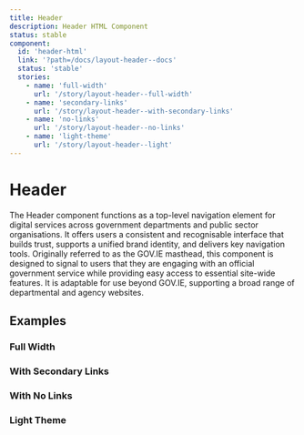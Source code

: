 ```yaml
---
title: Header
description: Header HTML Component
status: stable
component:
  id: 'header-html'
  link: '?path=/docs/layout-header--docs'
  status: 'stable'
  stories:
    - name: 'full-width'
      url: '/story/layout-header--full-width'
    - name: 'secondary-links'
      url: '/story/layout-header--with-secondary-links'
    - name: 'no-links'
      url: '/story/layout-header--no-links'
    - name: 'light-theme'
      url: '/story/layout-header--light'
---
```


# Header

The Header component functions as a top-level navigation element for digital services across government departments and public sector organisations. It offers users a consistent and recognisable interface that builds trust, supports a unified brand identity, and delivers key navigation tools. Originally referred to as the GOV.IE masthead, this component is designed to signal to users that they are engaging with an official government service while providing easy access to essential site-wide features. It is adaptable for use beyond GOV.IE, supporting a broad range of departmental and agency websites.

<Section current="html">

<ComponentPreview className="block w-full gi-not-prose">
  <HeaderComposableSample />
</ComponentPreview>

## Examples

### Full Width

<StorybookFrame
  className="h-52 p-1"
  componentId="header-html"
  story="full-width"
/>

### With Secondary Links

<StorybookFrame
  className="h-52 p-1"
  componentId="header-html"
  story="secondary-links"
/>

### With No Links

<StorybookFrame
  className="h-auto p-1"
  componentId="header-html"
  story="no-links"
/>

### Light Theme

<StorybookFrame
  className="h-auto p-1"
  componentId="header-react"
  story="light-theme"
/>

</Section>
